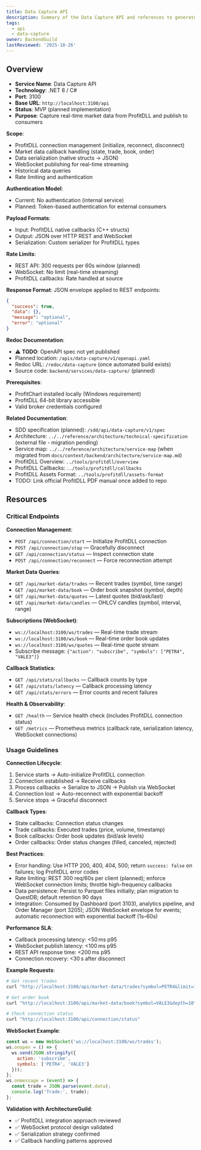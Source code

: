```yaml
---
title: Data Capture API
description: Summary of the Data Capture API and references to generated documentation.
tags:
  - api
  - data-capture
owner: BackendGuild
lastReviewed: '2025-10-26'
---
```

## Overview

- **Service Name**: Data Capture API
- **Technology**: .NET 8 / C#
- **Port**: 3100
- **Base URL**: `http://localhost:3100/api`
- **Status**: MVP (planned implementation)
- **Purpose**: Capture real-time market data from ProfitDLL and publish to consumers

**Scope**:
- ProfitDLL connection management (initialize, reconnect, disconnect)
- Market data callback handling (state, trade, book, order)
- Data serialization (native structs → JSON)
- WebSocket publishing for real-time streaming
- Historical data queries
- Rate limiting and authentication

**Authentication Model**:
- Current: No authentication (internal service)
- Planned: Token-based authentication for external consumers

**Payload Formats**:
- Input: ProfitDLL native callbacks (C++ structs)
- Output: JSON over HTTP REST and WebSocket
- Serialization: Custom serializer for ProfitDLL types

**Rate Limits**:
- REST API: 300 requests per 60s window (planned)
- WebSocket: No limit (real-time streaming)
- ProfitDLL callbacks: Rate handled at source

**Response Format**: JSON envelope applied to REST endpoints:

```json
{
  "success": true,
  "data": {},
  "message": "optional",
  "error": "optional"
}
```

**Redoc Documentation**:
- ⚠️ **TODO**: OpenAPI spec not yet published
- Planned location: `/apis/data-capture/v1/openapi.yaml`
- Redoc URL: `/redoc/data-capture` (once automated build exists)
- Source code: `backend/services/data-capture/` (planned)

**Prerequisites**:
- ProfitChart installed locally (Windows requirement)
- ProfitDLL 64-bit library accessible
- Valid broker credentials configured

**Related Documentation**:
- SDD specification (planned): `/sdd/api/data-capture/v1/spec`
- Architecture: `../../reference/architecture/technical-specification` (external file - migration pending)
- Service map: `../../reference/architecture/service-map` (when migrated from `docs/context/backend/architecture/service-map.md`)
- ProfitDLL Overview: `../tools/profitdll/overview`
- ProfitDLL Callbacks: `../tools/profitdll/callbacks`
- ProfitDLL Assets Format: `../tools/profitdll/assets-format`
- TODO: Link official ProfitDLL PDF manual once added to repo

## Resources

### Critical Endpoints

**Connection Management**:
- `POST /api/connection/start` — Initialize ProfitDLL connection
- `POST /api/connection/stop` — Gracefully disconnect
- `GET /api/connection/status` — Inspect connection state
- `POST /api/connection/reconnect` — Force reconnection attempt

**Market Data Queries**:
- `GET /api/market-data/trades` — Recent trades (symbol, time range)
- `GET /api/market-data/book` — Order book snapshot (symbol, depth)
- `GET /api/market-data/quotes` — Latest quotes (bid/ask/last)
- `GET /api/market-data/candles` — OHLCV candles (symbol, interval, range)

**Subscriptions (WebSocket)**:
- `ws://localhost:3100/ws/trades` — Real-time trade stream
- `ws://localhost:3100/ws/book` — Real-time order book updates
- `ws://localhost:3100/ws/quotes` — Real-time quote stream
- Subscribe message: `{"action": "subscribe", "symbols": ["PETR4", "VALE3"]}`

**Callback Statistics**:
- `GET /api/stats/callbacks` — Callback counts by type
- `GET /api/stats/latency` — Callback processing latency
- `GET /api/stats/errors` — Error counts and recent failures

**Health & Observability**:
- `GET /health` — Service health check (includes ProfitDLL connection status)
- `GET /metrics` — Prometheus metrics (callback rate, serialization latency, WebSocket connections)

### Usage Guidelines

**Connection Lifecycle**:
1. Service starts → Auto-initialize ProfitDLL connection
2. Connection established → Receive callbacks
3. Process callbacks → Serialize to JSON → Publish via WebSocket
4. Connection lost → Auto-reconnect with exponential backoff
5. Service stops → Graceful disconnect

**Callback Types**:
- State callbacks: Connection status changes
- Trade callbacks: Executed trades (price, volume, timestamp)
- Book callbacks: Order book updates (bid/ask levels)
- Order callbacks: Order status changes (filled, canceled, rejected)

**Best Practices**:
- Error handling: Use HTTP 200, 400, 404, 500; return `success: false` on failures; log ProfitDLL error codes
- Rate limiting: REST 300 req/60s per client (planned); enforce WebSocket connection limits; throttle high-frequency callbacks
- Data persistence: Persist to Parquet files initially; plan migration to QuestDB; default retention 90 days
- Integration: Consumed by Dashboard (port 3103), analytics pipeline, and Order Manager (port 3205); JSON WebSocket envelope for events; automatic reconnection with exponential backoff (1s–60s)

**Performance SLA**:
- Callback processing latency: &lt;50 ms p95
- WebSocket publish latency: &lt;100 ms p95
- REST API response time: &lt;200 ms p95
- Connection recovery: &lt;30 s after disconnect

**Example Requests**:

```bash
# Get recent trades
curl "http://localhost:3100/api/market-data/trades?symbol=PETR4&limit=100"

# Get order book
curl "http://localhost:3100/api/market-data/book?symbol=VALE3&depth=10"

# Check connection status
curl "http://localhost:3100/api/connection/status"
```

**WebSocket Example**:

```javascript
const ws = new WebSocket('ws://localhost:3100/ws/trades');
ws.onopen = () => {
  ws.send(JSON.stringify({
    action: 'subscribe',
    symbols: ['PETR4', 'VALE3']
  }));
};
ws.onmessage = (event) => {
  const trade = JSON.parse(event.data);
  console.log('Trade:', trade);
};
```

**Validation with ArchitectureGuild**:
- ✅ ProfitDLL integration approach reviewed
- ✅ WebSocket protocol design validated
- ✅ Serialization strategy confirmed
- ✅ Callback handling patterns approved
